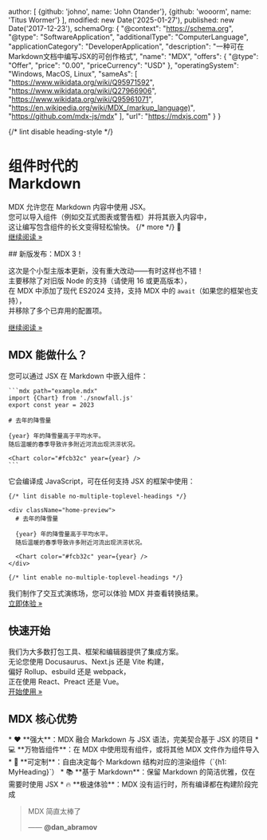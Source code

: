 
  author: [
    {github: 'johno', name: 'John Otander'},
    {github: 'wooorm', name: 'Titus Wormer'}
  ],
  modified: new Date('2025-01-27'),
  published: new Date('2017-12-23'),
  schemaOrg: {
    "@context": "https://schema.org",
    "@type": "SoftwareApplication",
    "additionalType": "ComputerLanguage",
    "applicationCategory": "DeveloperApplication",
    "description": "一种可在Markdown文档中编写JSX的可创作格式",
    "name": "MDX",
    "offers": {
      "@type": "Offer",
      "price": "0.00",
      "priceCurrency": "USD"
    },
    "operatingSystem": "Windows, MacOS, Linux",
    "sameAs": [
      "https://www.wikidata.org/wiki/Q95971592",
      "https://www.wikidata.org/wiki/Q27966906",
      "https://www.wikidata.org/wiki/Q95961071",
      "https://en.wikipedia.org/wiki/MDX_(markup_language)",
      "https://github.com/mdx-js/mdx"
    ],
    "url": "https://mdxjs.com"
  }
}

{/* lint disable heading-style */}

组件时代的\
**Markdown**
=================

MDX 允许您在 Markdown 内容中使用 JSX。  
您可以导入组件（例如交互式图表或警告框）并将其嵌入内容中，  
这让编写包含组件的长文变得轻松愉快。 {/* more */}
🚀  
[继续阅读 »][what]

<div className="card big">
  ## 新版发布：MDX 3！

  这次是个小型主版本更新，没有重大改动——有时这样也不错！  
  主要移除了对旧版 Node 的支持（请使用 16 或更高版本），  
  在 MDX 中添加了现代 ES2024 支持，支持 MDX 中的 `await`（如果您的框架也支持），  
  并移除了多个已弃用的配置项。

  [继续阅读 »][v3]
</div>

## MDX 能做什么？

<div className="big-columns">
  <div>
    您可以通过 JSX 在 Markdown 中嵌入组件：

    ```mdx path="example.mdx"
    import {Chart} from './snowfall.js'
    export const year = 2023

    # 去年的降雪量

    {year} 年的降雪量高于平均水平。  
    随后温暖的春季导致许多附近河流出现洪涝状况。

    <Chart color="#fcb32c" year={year} />
    ```
  </div>

  <div>
    它会编译成 JavaScript，可在任何支持 JSX 的框架中使用：

    {/* lint disable no-multiple-toplevel-headings */}

    <div className="home-preview">
      # 去年的降雪量

      {year} 年的降雪量高于平均水平。  
      随后温暖的春季导致许多附近河流出现洪涝状况。

      <Chart color="#fcb32c" year={year} />
    </div>

    {/* lint enable no-multiple-toplevel-headings */}
  </div>
</div>

我们制作了交互式演练场，您可以体验 MDX 并查看转换结果。  
[立即体验 »][playground]

## 快速开始

我们为大多数打包工具、框架和编辑器提供了集成方案。  
无论您使用 Docusaurus、Next.js 还是 Vite 构建，  
偏好 Rollup、esbuild 还是 webpack，  
正在使用 React、Preact 还是 Vue。  
[开始使用 »][getting-started]

## MDX 核心优势

<div className="emoji-list">
  * ❤️ **强大**：MDX 融合 Markdown 与 JSX 语法，完美契合基于 JSX 的项目  
  * 💻 **万物皆组件**：在 MDX 中使用现有组件，或将其他 MDX 文件作为组件导入  
  * 🔧 **可定制**：自由决定每个 Markdown 结构对应的渲染组件（`{h1: MyHeading}`）  
  * 📚 **基于 Markdown**：保留 Markdown 的简洁优雅，仅在需要时使用 JSX  
  * 🔥 **极速体验**：MDX 没有运行时，所有编译都在构建阶段完成  
</div>

> MDX 简直太棒了  
>  
> —— **@dan\_abramov**

[getting-started]: /docs/getting-started/

[playground]: /playground/

[v3]: /blog/v3/

[what]: /docs/what-is-mdx/